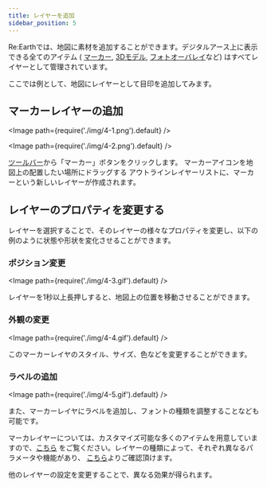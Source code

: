 ```yaml
---
title: レイヤーを追加
sidebar_position: 5
---
```


Re:Earthでは、地図に素材を追加することができます。デジタルアース上に表示できる全てのアイテム ( [マーカー](  /user-manual/1.0/property/overview#marker-properties-1), [3Dモデル]( /user-manual/1.0/three-d-data/3d-model), [フォトオーバレイ]( /user-manual/1.0/property/overview#photo-overlay-properties)など) はすべてレイヤーとして管理されています。

ここでは例として、地図にレイヤーとして目印を追加してみます。

## マーカーレイヤーの追加

<Image path={require('./img/4-1.png').default} />

<Image path={require('./img/4-2.png').default} />

<Order>
  <ListByNumber>
   <a target="_self" href="/user-manual/1.0/getting-started/understanding-reearth-ui/editor#tool-bar">ツールバー</a>から「マーカー」ボタンをクリックします。
  </ListByNumber>
  <ListByNumber>
    マーカーアイコンを地図上の配置したい場所にドラッグする
  </ListByNumber>
  <ListByNumber>
    <a target="_self" herf=" /user-manual/1.0/getting-started/understanding-reearth-ui/editor#outline">アウトライン</a>レイヤーリストに、マーカーという新しいレイヤーが作成されます。
  </ListByNumber>
</Order>

## レイヤーのプロパティを変更する

レイヤーを選択することで、そのレイヤーの様々なプロパティを変更し、以下の例のように状態や形状を変化させることができます。

### ポジション変更

<Image path={require('./img/4-3.gif').default} />

レイヤーを1秒以上長押しすると、地図上の位置を移動させることができます。

### 外観の変更

<Image path={require('./img/4-4.gif').default} />

このマーカーレイヤのスタイル、サイズ、色などを変更することができます。

### ラベルの追加

<Image path={require('./img/4-5.gif').default} />

また、マーカーレイヤにラベルを追加し、フォントの種類を調整することなども可能です。

マーカレイヤーについては、カスタマイズ可能な多くのアイテムを用意していますので、[こちら]( /user-manual/1.0/property/overview#marker-properties) をご覧ください。レイヤーの種類によって、それぞれ異なるパラメータや機能があり、 [こちら]( /user-manual/1.0/property/overview)よりご確認頂けます。

他のレイヤーの設定を変更することで、異なる効果が得られます。








